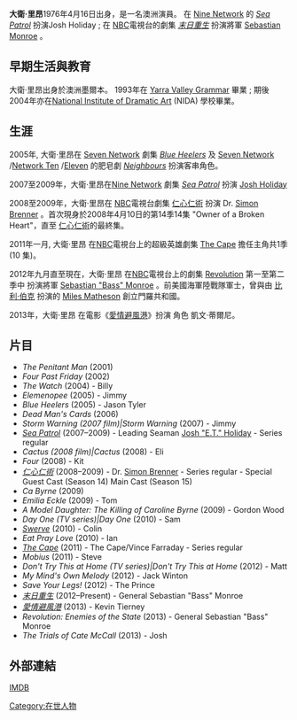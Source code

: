 {{copyedit|time=2014-02-03T09:20:57+00:00}}
{{NoteTA
|G1=Show
|G2=Movie
|T=zh-hans:大卫·莱昂斯; zh-hant:大衛·里昂
|1=zh-hans:大卫·莱昂斯; zh-hant:大衛·里昂
|2=zh-hans:莱昂斯; zh-hant:里昂
|3=zh-hant:澳洲; zh-hans:澳大利亚
}}
{{Infobox person
| name = 大衛·里昂
| image = David Lyons by Gage Skidmore.jpg
| imagesize =
| caption =
| birth_name = 大衛·里昂
| birth_date = {{birth date and age|df=yes|1976|4|16}}
| birth_place = [[墨爾本|墨爾本]], [[維多利亞|維多利亞]], [[澳洲|澳洲]]
| occupation = 演員
| years_active = 2001年–現在
}}

'''大衛·里昂'''1976年4月16日出身，是一名澳洲演員。 在 [https://en.wikipedia.org/wiki/Nine_Network Nine Network] {{Wayback|url=https://en.wikipedia.org/wiki/Nine_Network |date=20210306191905 }} 的 ''[https://en.wikipedia.org/wiki/Sea_Patrol Sea Patrol] {{Wayback|url=https://en.wikipedia.org/wiki/Sea_Patrol |date=20210125103948 }}'' 扮演Josh Holiday ; 在 [[全國廣播公司|NBC]]電視台的劇集 ''[[末日重生|末日重生]]'' 扮演將軍 [http://revolution.wikia.com/wiki/Sebastian_Monroe Sebastian Monroe] {{Wayback|url=http://revolution.wikia.com/wiki/Sebastian_Monroe |date=20180407192810 }}。

==早期生活與教育==
大衛·里昂出身於澳洲墨爾本。 1993年在 [https://en.wikipedia.org/wiki/Yarra_Valley_Grammar Yarra Valley Grammar] {{Wayback|url=https://en.wikipedia.org/wiki/Yarra_Valley_Grammar |date=20190304232621 }} 畢業 ; 期後2004年亦在[https://en.wikipedia.org/wiki/National_Institute_of_Dramatic_Art National Institute of Dramatic Art] {{Wayback|url=https://en.wikipedia.org/wiki/National_Institute_of_Dramatic_Art |date=20210224160118 }} (NIDA) 學校畢業。

==生涯==
2005年, 大衛·里昂在 [[Seven_Network|Seven Network]] 劇集 ''[https://en.wikipedia.org/wiki/Blue_Heelers Blue Heelers] {{Wayback|url=https://en.wikipedia.org/wiki/Blue_Heelers |date=20210118194910 }}'' 及 [https://en.wikipedia.org/wiki/Seven_Network Seven Network] {{Wayback|url=https://en.wikipedia.org/wiki/Seven_Network |date=20140930224926 }}/[https://en.wikipedia.org/wiki/Network_Ten Network Ten] {{Wayback|url=https://en.wikipedia.org/wiki/Network_Ten |date=20210306191912 }}/[https://en.wikipedia.org/wiki/Eleven_(TV_channel) Eleven] {{Wayback|url=https://en.wikipedia.org/wiki/Eleven_(TV_channel) |date=20210205085756 }}的肥皂劇 ''[https://en.wikipedia.org/wiki/Neighbours Neighbours] {{Wayback|url=https://en.wikipedia.org/wiki/Neighbours |date=20210207140128 }}'' 扮演客串角色。

2007至2009年，大衛·里昂在[https://en.wikipedia.org/wiki/Nine_Network Nine Network] {{Wayback|url=https://en.wikipedia.org/wiki/Nine_Network |date=20210306191905 }} 劇集 ''[https://en.wikipedia.org/wiki/Sea_Patrol Sea Patrol] {{Wayback|url=https://en.wikipedia.org/wiki/Sea_Patrol |date=20210125103948 }}'' 扮演 [https://en.wikipedia.org/wiki/Josh_Holiday Josh Holiday] {{Wayback|url=https://en.wikipedia.org/wiki/Josh_Holiday |date=20201015105149 }}

2008至2009年，大衛·里昂在 [[全國廣播公司|NBC]]電視台劇集 [[仁心仁術|仁心仁術]] 扮演 Dr. [https://en.wikipedia.org/wiki/Simon_Brenner Simon Brenner] {{Wayback|url=https://en.wikipedia.org/wiki/Simon_Brenner |date=20151104215822 }}。首次現身於2008年4月10日的第14季14集 "Owner of a Broken Heart"，直至 [[仁心仁術|仁心仁術]]的最終集。

2011年一月, 大衛·里昂 在[[全國廣播公司|NBC]]電視台上的超級英雄劇集 [https://en.wikipedia.org/wiki/The_Cape_(2011_TV_series) The Cape] {{Wayback|url=https://en.wikipedia.org/wiki/The_Cape_(2011_TV_series) |date=20210225122353 }} 擔任主角共1季(10 集)。

2012年九月直至現在，大衛·里昂 在[[全國廣播公司|NBC]]電視台上的劇集 [[末日重生|Revolution]] 第一至第二季中 扮演將軍 [http://revolution.wikia.com/wiki/Sebastian_Monroe Sebastian "Bass" Monroe] {{Wayback|url=http://revolution.wikia.com/wiki/Sebastian_Monroe |date=20180407192810 }}。前美國海軍陸戰隊軍士，曾與由 [[比利·伯克|比利·伯克]] 扮演的 [http://revolution.wikia.com/wiki/Miles_Matheson Miles Matheson] {{Wayback|url=http://revolution.wikia.com/wiki/Miles_Matheson |date=20170516010759 }} 創立門羅共和國。

2013年，大衛·里昂 在電影《[[愛情避風港|愛情避風港]]》扮演 角色 凱文·蒂爾尼。

==片目==
*''The Penitant Man'' (2001)
*''Four Past Friday'' (2002)
*''The Watch'' (2004) - Billy
*''Elemenopee'' (2005) - Jimmy
*''Blue Heelers'' (2005) - Jason Tyler
*''Dead Man's Cards'' (2006)
*''Storm Warning (2007 film)|Storm Warning'' (2007) - Jimmy
*''[https://en.wikipedia.org/wiki/Sea_Patrol Sea Patrol] {{Wayback|url=https://en.wikipedia.org/wiki/Sea_Patrol |date=20210125103948 }}'' (2007–2009) - Leading Seaman [https://en.wikipedia.org/wiki/Josh_Holiday Josh "E.T." Holiday] {{Wayback|url=https://en.wikipedia.org/wiki/Josh_Holiday |date=20201015105149 }} - Series regular
*''Cactus (2008 film)|Cactus'' (2008) - Eli
*''Four'' (2008) - Kit
*''[[仁心仁術|仁心仁術]]'' (2008–2009) - Dr. [https://en.wikipedia.org/wiki/Simon_Brenner Simon Brenner] {{Wayback|url=https://en.wikipedia.org/wiki/Simon_Brenner |date=20151104215822 }} - Series regular -  Special Guest Cast (Season 14) Main Cast (Season 15)
*''Ca Byrne'' (2009)
*''Emilia Eckle'' (2009) - Tom
*''A Model Daughter: The Killing of Caroline Byrne'' (2009) - Gordon Wood
*''Day One (TV series)|Day One'' (2010) - Sam
*''[https://en.wikipedia.org/wiki/Swerve_(film) Swerve] {{Wayback|url=https://en.wikipedia.org/wiki/Swerve_(film) |date=20150324165637 }}'' (2010) - Colin
*''Eat Pray Love'' (2010) - Ian
*''[https://en.wikipedia.org/wiki/The_Cape_(2011_TV_series) The Cape] {{Wayback|url=https://en.wikipedia.org/wiki/The_Cape_(2011_TV_series) |date=20210225122353 }}'' (2011) - The Cape/Vince Farraday - Series regular
*''Mobius'' (2011) - Steve
*''Don't Try This at Home (TV series)|Don't Try This at Home'' (2012) - Matt
*''My Mind's Own Melody'' (2012) - Jack Winton
*''Save Your Legs!'' (2012) - The Prince
*''[[末日重生|末日重生]]'' (2012–Present) - General Sebastian "Bass" Monroe
*''[[愛情避風港|愛情避風港]]'' (2013) - Kevin Tierney
*''Revolution: Enemies of the State'' (2013) - General Sebastian "Bass" Monroe
*''The Trials of Cate McCall'' (2013) - Josh

==外部連結==
[[:imdbname:2256017|IMDB]]

[[Category:在世人物|Category:在世人物]]